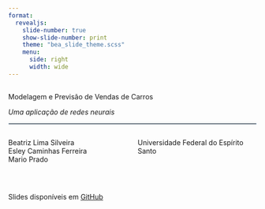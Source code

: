 ```yaml
---
format:
  revealjs:
    slide-number: true
    show-slide-number: print
    theme: "bea_slide_theme.scss"
    menu:
      side: right
      width: wide
---
```


##  {#title-slide data-menu-title="Title Slide" background="#087167"}

[Modelagem e Previsão de Vendas de Carros]{.custom-title}

[*Uma aplicação de redes neurais*]{.custom-subtitle}

<hr style="border: 1px solid #d2e3f3;">

::: columns
::: {.column width="50%"}
[Beatriz Lima Silveira]{.custom-subtitle3}<br>
[Esley Caminhas Ferreira]{.custom-subtitle3}<br>
[Mario Prado]{.custom-subtitle3}<br>
:::

::: {.column width="50%"}
[Universidade Federal do Espírito Santo]{.custom-subtitle3}<br>
:::
:::

<br>

::: title-footer
Slides disponíveis em [GitHub](https://github.com/beatriz-ls/causality_introduction)
:::
